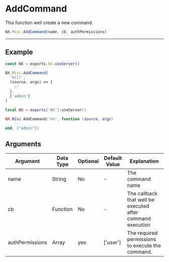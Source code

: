 
# AddCommand

This function well create a new command.

```typescript
NX.Misc.AddCommand(name, cb, authPermissions)
```

---

## Example

<Tabs>
<TabItem value="ts" label="TypeScript/JavaScript">

```typescript title="/rc/server/commands/commands.servcice.ts"
const NX = exports.NX.useServer()

NX.Misc.AddCommand(
  'kill',
  (source, args) => {
    //
  },
  ['admin']
)
```

</TabItem>
<TabItem value="lua" label="Lua">

```lua title="/rc/server/commands/commands.servcice.ts"
local NX = exports['NX']:useServer()

NX.Misc.AddCommand('nx', function (source, args)
    --
end, {"admin"})
```

</TabItem>
</Tabs>

## Arguments

| Argument        | Data Type | Optional | Default Value | Explanation                                                |
| --------------- | --------- | -------- | ------------- | ---------------------------------------------------------- |
| name            | String    | No       | -             | The command name                                           |
| cb              | Function  | No       | -             | The callback that well be executed after command execution |
| authPermissions | Array     | yes      | ['user']      | The required permissions to execute the command.           |
